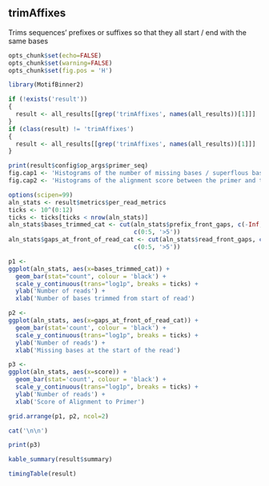 ## trimAffixes

Trims sequences' prefixes or suffixes so that they all start / end with the
same bases

```r
opts_chunk$set(echo=FALSE)
opts_chunk$set(warning=FALSE)
opts_chunk$set(fig.pos = 'H')

library(MotifBinner2)

if (!exists('result'))
{
  result <- all_results[[grep('trimAffixes', names(all_results))[1]]]
}
if (class(result) != 'trimAffixes')
{
  result <- all_results[[grep('trimAffixes', names(all_results))[1]]]
}
```

```r
print(result$config$op_args$primer_seq)
fig.cap1 <- 'Histograms of the number of missing bases / superflous bases at the front of reads'
fig.cap2 <- 'Histograms of the alignment score between the primer and the sequences'
```

```r
options(scipen=99)
aln_stats <- result$metrics$per_read_metrics
ticks <- 10^(0:12)
ticks <- ticks[ticks < nrow(aln_stats)]
aln_stats$bases_trimmed_cat <- cut(aln_stats$prefix_front_gaps, c(-Inf, 0:5, Inf),
                                   c(0:5, '>5'))
aln_stats$gaps_at_front_of_read_cat <- cut(aln_stats$read_front_gaps, c(-Inf, 0:5, Inf),
                                   c(0:5, '>5'))

p1 <-
ggplot(aln_stats, aes(x=bases_trimmed_cat)) +
  geom_bar(stat="count", colour = 'black') + 
  scale_y_continuous(trans="log1p", breaks = ticks) +
  ylab('Number of reads') +
  xlab('Number of bases trimmed from start of read')

p2 <- 
ggplot(aln_stats, aes(x=gaps_at_front_of_read_cat)) +
  geom_bar(stat='count', colour = 'black') + 
  scale_y_continuous(trans="log1p", breaks = ticks) +
  ylab('Number of reads') +
  xlab('Missing bases at the start of the read')

p3 <- 
ggplot(aln_stats, aes(x=score)) +
  geom_bar(stat='count', colour = 'black') + 
  scale_y_continuous(trans="log1p", breaks = ticks) +
  ylab('Number of reads') +
  xlab('Score of Alignment to Primer')

grid.arrange(p1, p2, ncol=2)
```
```r
cat('\n\n')
```

```r
print(p3)
```


```r
kable_summary(result$summary)

timingTable(result)
```

